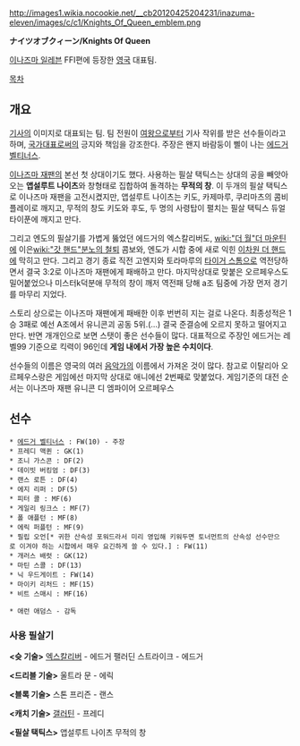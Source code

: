 http://images1.wikia.nocookie.net/__cb20120425204231/inazuma-eleven/images/c/c1/Knights_Of_Queen_emblem.png

'''ナイツオブクィーン/Knights Of Queen'''

[[이나즈마 일레븐]] FFI편에 등장한 [[영국]] 대표팀.

[[목차]]

== 개요 ==

[[기사]]의 이미지로 대표되는 팀. 팀 전원이 [[여왕]]으로부터 기사 작위를 받은 선수들이라고 하며, [[국가대표]]로써의 긍지와 책임을 강조한다. 주장은 왠지 바람둥이 삘이 나는 [[에드거 벨티너스]].

[[이나즈마 재팬]]의 본선 첫 상대이기도 했다. 사용하는 필살 택틱스는 상대의 공을 빼앗아 오는 '''앱설루트 나이츠'''와 창형태로 집합하여 돌격하는 '''무적의 창'''. 이 두개의 필살 택틱스로 이나즈마 재팬을 고전시켰지만, 앱설루트 나이츠는 키도, 카제마루, 쿠리마츠의 콤비 플레이로 깨지고, 무적의 창도 키도와 후도, 두 명의 사령탑이 펼치는 필살 택틱스 듀얼 타이푼에 깨지고 만다.

그리고 엔도의 필살기를 가볍게 뚫었던 에드거의 엑스칼리버도, [[wiki:"더 월"더 마운틴]]에 이은[[wiki:"갓 핸드"분노의 철퇴]] 콤보와, 엔도가 시합 중에 새로 익힌 [[이차원 더 핸드]]에 막히고 만다. 그리고 경기 종료 직전 고엔지와 토라마루의 [[타이거 스톰]]으로 역전당하면서 결국 3:2로 이나즈마 재팬에게 패배하고 만다. 마지막상대로 맞붙은 오르페우스도 밀어붙었으나 미스터k덕분애 무적의 창이 깨저 역전패 당해 a조 팀중에 가장 먼저 경기를 마무리 지었다.

스토리 상으로는 이나즈마 재팬에게 패배한 이후 번번히 지는 걸로 나온다. 최종성적은 1승 3패로 예선 A조에서 유니콘괴 공동 5위.(…) 결국 준결승에 오르지 못하고 떨어지고 만다. 반면 개개인으로 보면 스탯이 좋은 선수들이 많다. 대표적으로 주장인 에드거는 레벨99 기준으로 킥력이 96인데 '''게임 내에서 가장 높은 수치이다'''.

선수들의 이름은 영국의 여러 [[음악가]]의 이름에서 가져온 것이 많다. 참고로 이탈리아 오르페우스랑은 게임에선 마지막 상대로 애니에선 2번째로 맞붙었다.  게임기준의 대전 순서는 이나즈마 재팬 유니콘 디 엠파이어 오르페우스

== 선수 ==
 * [[에드거 벨티너스]] : FW(10) - 주장
 * 프레디 맥퀸 : GK(1)
 * 조니 가스콘 : DF(2)
 * 데이빗 버킹엄 : DF(3)
 * 랜스 로튼 : DF(4)
 * 에지 리퍼 : DF(5)
 * 피터 콜 : MF(6)
 * 게일리 링크스 : MF(7)
 * 폴 애플턴 : MF(8)
 * 에릭 퍼플턴 : MF(9)
 * 필립 오언[* 귀한 산속성 포워드라서 미리 영입해 키워두면 토너먼트의 산속성 선수만으로 이겨야 하는 시합에서 매우 요긴하게 쓸 수 있다.] : FW(11)
 * 개러스 배럿 : GK(12)
 * 마틴 스콜 : DF(13)
 * 닉 우드게이트 : FW(14)
 * 마이키 리처드 : MF(15)
 * 비트 스매시 : MF(16)

 * 애런 애덤스 - 감독

=== 사용 필살기 ===
'''<슛 기술>'''
[[엑스칼리버]] - 에드거
팰러딘 스트라이크 - 에드거

'''<드리블 기술>'''
울트라 문 - 에릭

'''<블록 기술>'''
스톤 프리즌 - 랜스

'''<캐치 기술>'''
[[갤러틴]] - 프레디

'''<필살 택틱스>'''
앱설루트 나이츠
무적의 창
